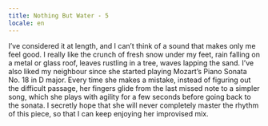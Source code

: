 ```yaml
---
title: Nothing But Water - 5
locale: en
---
```


<Padded>
  <NothingButWaterFontMedium>
    I’ve considered it at length, and I can’t think of a sound that makes only me feel good. I really like the crunch of fresh snow under my feet, rain falling on a metal or glass roof, leaves rustling in a tree, waves lapping the sand. I’ve also liked my neighbour since she started playing Mozart’s Piano Sonata No. 18 in D major. Every time she makes a mistake, instead of figuring out the difficult passage, her fingers glide from the last missed note to a simpler song, which she plays with agility for a few seconds before going back to the sonata. I secretly hope that she will never completely master the rhythm of this piece, so that I can keep enjoying her improvised mix.
  </NothingButWaterFontMedium>
</Padded>

